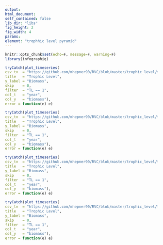```yaml
---
output:
html_document:
self_contained: false
lib_dir: "libs"
fig_height: 2
fig_width: 4
params:
element: "trophhic level pyramid"
---
```


```r
knitr::opts_chunk$set(echo=F, message=F, warning=F)
library(infographiq)
```

```r
tryCatch(plot_timeseries(
csv_tv  = "https://github.com/mhepner90/RVC/blob/master/trophic_level/tlbio.csv",
title   = "Trophic Level",
y_label = "Biomass",
skip    = 0,
filter  = "TL == 1",
col_t   = "year",
col_y   = "biomass"),
error = function(e) e)
```

```r
tryCatch(plot_timeseries(
csv_tv  = "https://github.com/mhepner90/RVC/blob/master/trophic_level/tlbio.csv",
title   = "Trophic Level",
y_label = "Biomass",
skip    = 0,
filter  = "TL == 1",
col_t   = "year",
col_y   = "biomass"),
error = function(e) e)
```

```r
tryCatch(plot_timeseries(
csv_tv  = "https://github.com/mhepner90/RVC/blob/master/trophic_level/tlbio.csv",
title   = "Trophic Level",
y_label = "Biomass",
skip    = 0,
filter  = "TL == 1",
col_t   = "year",
col_y   = "biomass"),
error = function(e) e)
```

```r
tryCatch(plot_timeseries(
csv_tv  = "https://github.com/mhepner90/RVC/blob/master/trophic_level/tlbio.csv",
title   = "Trophic Level",
y_label = "Biomass",
skip    = 0,
filter  = "TL == 1",
col_t   = "year",
col_y   = "biomass"),
error = function(e) e)
```
